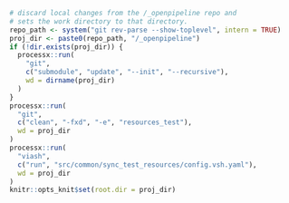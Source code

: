 
```r
# discard local changes from the /_openpipeline repo and
# sets the work directory to that directory.
repo_path <- system("git rev-parse --show-toplevel", intern = TRUE)
proj_dir <- paste0(repo_path, "/_openpipeline")
if (!dir.exists(proj_dir)) {
  processx::run(
    "git",
    c("submodule", "update", "--init", "--recursive"),
    wd = dirname(proj_dir)
  )
}
processx::run(
  "git", 
  c("clean", "-fxd", "-e", "resources_test"),
  wd = proj_dir
)
processx::run(
  "viash",
  c("run", "src/common/sync_test_resources/config.vsh.yaml"),
  wd = proj_dir
)
knitr::opts_knit$set(root.dir = proj_dir)
```